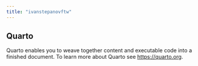 ```yaml
---
title: "ivanstepanovftw"
---
```


## Quarto

Quarto enables you to weave together content and executable code into a finished document. To learn more about Quarto see <https://quarto.org>.
